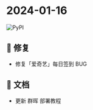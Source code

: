 # 2024-01-16

![PyPI](https://img.shields.io/badge/Pypi-v24.1.16-brightgreen)

## 🐛 修复

- 修复「爱奇艺」每日签到 BUG

## 📄 文档

- 更新 群晖 部署教程
